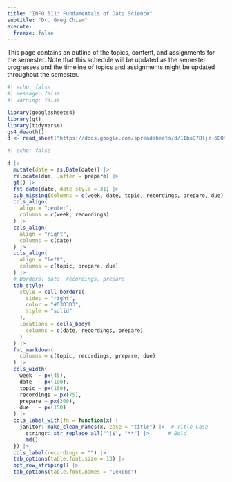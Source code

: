 ```yaml
---
title: "INFO 511: Fundamentals of Data Science"
subtitle: "Dr. Greg Chism"
execute: 
  freeze: false
---
```


This page contains an outline of the topics, content, and assignments for the semester.
Note that this schedule will be updated as the semester progresses and the timeline of topics and assignments might be updated throughout the semester.

```r
#| echo: false
#| message: false
#| warning: false

library(googlesheets4)
library(gt)
library(tidyverse)
gs4_deauth()
d <- read_sheet("https://docs.google.com/spreadsheets/d/1IboD7Bljz-6EQttUZOnotpxGG-Jy6BoWtFdl4ugko-4/edit?usp=sharing")
```

```r
#| echo: false

d |>
  mutate(date = as.Date(date)) |>
  relocate(due, .after = prepare) |>
  gt() |>
  fmt_date(date, date_style = 31) |>
  sub_missing(columns = c(week, date, topic, recordings, prepare, due), missing_text = "") |>
  cols_align(
    align = "center", 
    columns = c(week, recordings)
  ) |>
  cols_align(
    align = "right", 
    columns = c(date)
  ) |>
  cols_align(
    align = "left", 
    columns = c(topic, prepare, due)
  ) |>
  # Borders: date, recordings, prepare
  tab_style(
    style = cell_borders(
      sides = "right",
      color = "#D3D3D3",
      style = "solid"
    ),
    locations = cells_body(
      columns = c(date, recordings, prepare)
    )
  ) |>
  fmt_markdown(
    columns = c(topic, recordings, prepare, due)
  ) |>
  cols_width(
    week  ~ px(45),
    date  ~ px(100), 
    topic ~ px(150),
    recordings ~ px(75),
    prepare ~ px(300),
    due   ~ px(150)
  ) |>
  cols_label_with(fn = function(x) {
    janitor::make_clean_names(x, case = "title") |>  # Title Case
      stringr::str_replace_all("^|$", "**") |>      # Bold
      md()
  }) |>
  cols_label(recordings = "") |>
  tab_options(table.font.size = 13) |>
  opt_row_striping() |>
  tab_options(table.font.names = "Lexend")

```
